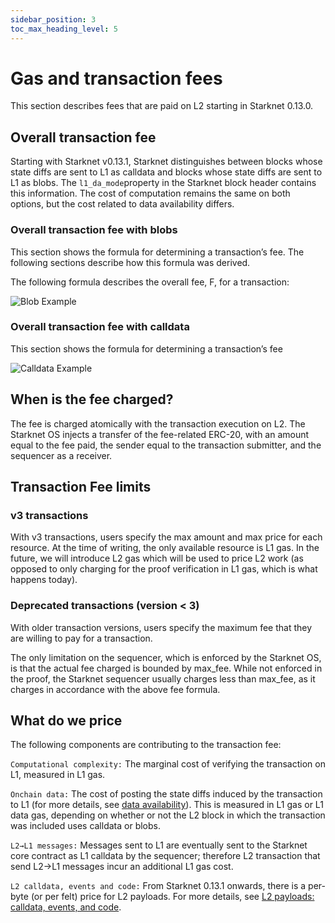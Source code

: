 ```yaml
---
sidebar_position: 3
toc_max_heading_level: 5
---
```


# Gas and transaction fees

This section describes fees that are paid on L2 starting in Starknet 0.13.0. 



## Overall transaction fee

Starting with Starknet v0.13.1, Starknet distinguishes between blocks whose state diffs are sent to L1 as calldata and blocks whose state diffs are sent to L1 as blobs. The `l1_da_mode`property in the Starknet block header contains this information. The cost of computation remains the same on both options, but the cost related to data availability differs.

### Overall transaction fee with blobs

This section shows the formula for determining a transaction’s fee. The following sections describe how this formula was derived.

The following formula describes the overall fee, F, for a transaction:

![Blob Example](/img/blob.jpg)

### Overall transaction fee with calldata

This section shows the formula for determining a transaction’s fee

![Calldata Example](/img/calldata.jpg)

## When is the fee charged?

The fee is charged atomically with the transaction execution on L2. The Starknet OS injects a transfer of the fee-related ERC-20, with an amount equal to the fee paid, the sender equal to the transaction submitter, and the sequencer as a receiver.

## Transaction Fee limits

### v3 transactions

With v3 transactions, users specify the max amount and max price for each resource. At the time of writing, the only available resource is L1 gas. In the future, we will introduce L2 gas which will be used to price L2 work (as opposed to only charging for the proof verification in L1 gas, which is what happens today).

### Deprecated transactions (version < 3)

With older transaction versions, users specify the maximum fee that they are willing to pay for a transaction.

The only limitation on the sequencer, which is enforced by the Starknet OS, is that the actual fee charged is bounded by max_fee. While not enforced in the proof, the Starknet sequencer usually charges less than max_fee, as it charges in accordance with the above fee formula.

## What do we price

The following components are contributing to the transaction fee:

`Computational complexity:` The marginal cost of verifying the transaction on L1, measured in L1 gas.

`Onchain data:` The cost of posting the state diffs induced by the transaction to L1 (for more details, see [data availability](https://docs.starknet.io/architecture-and-concepts/network-architecture/data-availability/)). This is measured in L1 gas or L1 data gas, depending on whether or not the L2 block in which the transaction was included uses calldata or blobs.

`L2→L1 messages:` Messages sent to L1 are eventually sent to the Starknet core contract as L1 calldata by the sequencer; therefore L2 transaction that send L2→L1 messages incur an additional L1 gas cost.

`L2 calldata, events and code:` From Starknet 0.13.1 onwards, there is a per-byte (or per felt) price for L2 payloads. For more details, see [L2 payloads: calldata, events, and code](https://docs.starknet.io/architecture-and-concepts/network-architecture/fee-mechanism/#l2_calldata).